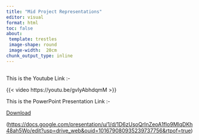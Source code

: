 ---
title: "Mid Project Representations"
editor: visual
format: html
toc: false
about:
 template: trestles
 image-shape: round
 image-width:  20cm
chunk_output_type: inline
---

## 

This is the Youtube Link :-

{{< video https://youtu.be/gvIyAbhdqmM >}}

This is the PowerPoint Presentation Link :-

[Download](https://docs.google.com/presentation/u/1/d/1D6zUsoQrInZeoA1fIo9MlqDKh48ah5Wo/edit?usp=drive_web&ouid=101679080935239737756&rtpof=true)

(<https://docs.google.com/presentation/u/1/d/1D6zUsoQrInZeoA1fIo9MlqDKh48ah5Wo/edit?usp=drive_web&ouid=101679080935239737756&rtpof=true>)
